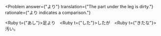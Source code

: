 
<Problem
  answer={"より"}
  translation={"The part under the leg is dirty."}
  rationale={"より indicates a comparison."}
>
  <Ruby t={"あし"}>足</Ruby><Hide>より</Hide>　<Ruby t={"した"}>した</Ruby>が　<Ruby t={"きたな"}>汚</Ruby>い。
</Problem>